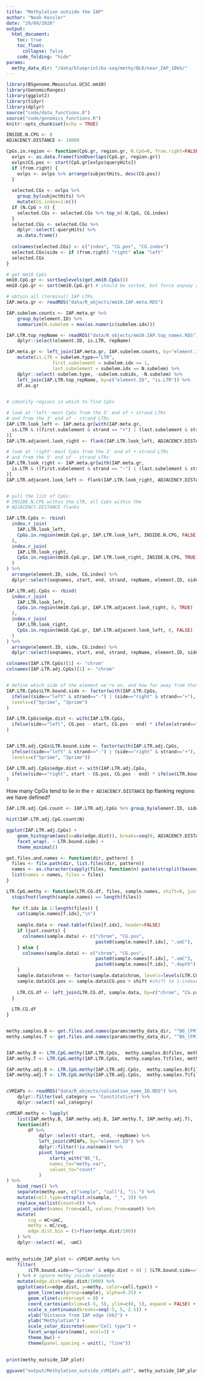 ```yaml
---
title: "Methylation outside the IAP"
author: "Noah Kessler"
date: "29/09/2020"
output:
  html_document:
    toc: true
    toc_float: 
      collapse: false
    code_folding: "hide"
params:
  methy_data_dir: "/data/blueprint/bs-seq/methy/BL6/near_IAP_10kb/"
---
```


```r
library(BSgenome.Mmusculus.UCSC.mm10)
library(GenomicRanges)
library(ggplot2)
library(tidyr)
library(dplyr)
source("code/data_functions.R")
source("code/genomics_functions.R")
knitr::opts_chunk$set(echo = TRUE)

INSIDE.N.CPG <- 8
ADJACENCY.DISTANCE <- 10000

```

```r

CpGs.in.region <- function(CpG.gr, region.gr, N.CpG=0, from.right=FALSE) {
  ovlps <- as.data.frame(findOverlaps(CpG.gr, region.gr))
  ovlps$CG.pos <- start(CpG.gr[ovlps$queryHits])
  if (from.right) {
    ovlps <- ovlps %>% arrange(subjectHits, desc(CG.pos))
  }
  
  selected.CGs <- ovlps %>%
    group_by(subjectHits) %>%
    mutate(CG.index=1:n())
  if (N.CpG > 0) {
    selected.CGs <- selected.CGs %>% top_n(-N.CpG, CG.index)
  }
  selected.CGs <- selected.CGs %>%
    dplyr::select(-queryHits) %>%
    as.data.frame()
  
  colnames(selected.CGs) <- c("index", "CG.pos", "CG.index")
  selected.CGs$side <- if (from.right) "right" else "left"
  selected.CGs
}

```

```r
# get mm10 CpGs
mm10.CpG.gr <- sortSeqlevels(get.mm10.CpGs())
mm10.CpG.gr <- sort(mm10.CpG.gr) # should be sorted, but force anyway since it's needed

# obtain all (terminal) IAP LTRs
IAP.meta.gr <- readRDS("data/R_objects/mm10.IAP.meta.RDS")

IAP.subelem.counts <- IAP.meta.gr %>%
	group_by(element.ID) %>%
	summarize(N.subelem = max(as.numeric(subelem.idx)))

IAP.LTR.top_repName <- readRDS("data/R_objects/mm10.IAP.top_names.RDS") %>%
	dplyr::select(element.ID, is.LTR, repName)

IAP.meta.gr <- left_join(IAP.meta.gr, IAP.subelem.counts, by="element.ID") %>%
	mutate(is.LTR = subelem.type=="LTR",
				 first.subelement = subelem.idx == 1,
				 last.subelement = subelem.idx == N.subelem) %>%
	dplyr::select(-subelem.type, -subelem.subidx, -N.subelem) %>%
	left_join(IAP.LTR.top_repName, by=c("element.ID", "is.LTR")) %>%
	df.as.gr

	
# identify regions in which to find CpGs

# look at 'left'-most CpGs from the 5' end of + strand LTRs
# and from the 3' end of - strand LTRs
IAP.LTR.look_left <- IAP.meta.gr[with(IAP.meta.gr,
  is.LTR & ((first.subelement & strand == "+") | (last.subelement & strand == "-"))
)]
IAP.LTR.adjacent.look_right <- flank(IAP.LTR.look_left, ADJACENCY.DISTANCE, start=TRUE, both=FALSE, ignore.strand=TRUE)

# look at 'right'-most CpGs from the 3' end of + strand LTRs
# and from the 5' end of - strand LTRs
IAP.LTR.look_right <- IAP.meta.gr[with(IAP.meta.gr,
  is.LTR & ((first.subelement & strand == "-") | (last.subelement & strand == "+"))
)]
IAP.LTR.adjacent.look_left <- flank(IAP.LTR.look_right, ADJACENCY.DISTANCE, start=FALSE, both=FALSE, ignore.strand=TRUE)


# pull the list of CpGs:
# INSIDE.N.CPG within the LTR, all CpGs within the
# ADJACENCY.DISTANCE flanks 

IAP.LTR.CpGs <- rbind(
  index.r_join(
  	IAP.LTR.look_left,
  	CpGs.in.region(mm10.CpG.gr, IAP.LTR.look_left, INSIDE.N.CPG, FALSE)
  ),
  index.r_join(
  	IAP.LTR.look_right,
  	CpGs.in.region(mm10.CpG.gr, IAP.LTR.look_right, INSIDE.N.CPG, TRUE)
  )
) %>%
  arrange(element.ID, side, CG.index) %>%
  dplyr::select(seqnames, start, end, strand, repName, element.ID, side, CG.pos, CG.index)

IAP.LTR.adj.CpGs <- rbind(
  index.r_join(
  	IAP.LTR.look_left,
  	CpGs.in.region(mm10.CpG.gr, IAP.LTR.adjacent.look_right, 0, TRUE)
  ),
  index.r_join(
  	IAP.LTR.look_right,
  	CpGs.in.region(mm10.CpG.gr, IAP.LTR.adjacent.look_left, 0, FALSE)
  )
) %>%
  arrange(element.ID, side, CG.index) %>%
  dplyr::select(seqnames, start, end, strand, repName, element.ID, side, CG.pos, CG.index)

colnames(IAP.LTR.CpGs)[1] <- "chrom"
colnames(IAP.LTR.adj.CpGs)[1] <- "chrom"


# define which side of the element we're on, and how far away from that edge each CpG is
IAP.LTR.CpGs$LTR.bound.side <- factor(with(IAP.LTR.CpGs,
  ifelse((side=="left" & strand=="-") | (side=="right" & strand=="+"), "3prime", "5prime")),
  levels=c("5prime", "3prime")
)

IAP.LTR.CpGs$edge.dist <- with(IAP.LTR.CpGs, 
  ifelse(side=="left", CG.pos - start, CG.pos - end) * ifelse(strand=="+", 1, -1)     
)


IAP.LTR.adj.CpGs$LTR.bound.side <- factor(with(IAP.LTR.adj.CpGs,
  ifelse((side=="left" & strand=="-") | (side=="right" & strand=="+"), "5prime", "3prime")),
  levels=c("5prime", "3prime"))

IAP.LTR.adj.CpGs$edge.dist <- with(IAP.LTR.adj.CpGs, 
  ifelse(side=="right", start - CG.pos, CG.pos - end) * ifelse(LTR.bound.side=="5prime", -1, 1)                                      
)
```

How many CpGs tend to lie in the `r ADJACENCY.DISTANCE` bp flanking regions we have defined?

```r
IAP.LTR.adj.CpG.count <- IAP.LTR.adj.CpGs %>% group_by(element.ID, side) %>% summarize(N=n())

hist(IAP.LTR.adj.CpG.count$N)

ggplot(IAP.LTR.adj.CpGs) +
	geom_histogram(aes(x=abs(edge.dist)), breaks=seq(0, ADJACENCY.DISTANCE, 100)) +
	facet_wrap(. ~ LTR.bound.side) +
	theme_minimal() 
```

```r

get.files.and.names <- function(dir, pattern) {
  files <- file.path(dir, list.files(dir, pattern))
  names <- as.character(sapply(files, function(n) paste(strsplit(basename(n),"\\.")[[1]][1:2], collapse="_")))
  list(names = names, files = files)
}

LTR.CpG.methy <- function(LTR.CG.df, files, sample.names, shift=0, just.counts=FALSE, merge=TRUE) {
  stopifnot(length(sample.names) == length(files))
  
  for (f.idx in 1:length(files)) {
    cat(sample.names[f.idx],"\n")
     
    sample.data <- read.table(files[f.idx], header=FALSE)
    if (just.counts) {
      colnames(sample.data) <- c("chrom", "CG.pos", 
                                 paste0(sample.names[f.idx], ".umC"),   paste0(sample.names[f.idx], ".mC"))
    } else {
      colnames(sample.data) <- c("chrom", "CG.pos", 
                                 paste0(sample.names[f.idx], ".umC"),   paste0(sample.names[f.idx], ".mC"),
                                 paste0(sample.names[f.idx], ".depth"), paste0(sample.names[f.idx], ".methy"))
    }
    sample.data$chrom <- factor(sample.data$chrom, levels=levels(LTR.CG.df$chrom))
    sample.data$CG.pos <- sample.data$CG.pos + shift #shift to 1-indexed pos
    
    LTR.CG.df <- left_join(LTR.CG.df, sample.data, by=c("chrom", "CG.pos"))
  }
  
  LTR.CG.df
}


methy.samples.B <- get.files.and.names(params$methy_data_dir, "^B6_[FM]_B_.*\\.methy\\.combined_strand\\..*\\.tsv$")
methy.samples.T <- get.files.and.names(params$methy_data_dir, "^B6_[FM]_T_.*\\.methy\\.combined_strand\\..*\\.tsv$")


IAP.methy.B <- LTR.CpG.methy(IAP.LTR.CpGs,  methy.samples.B$files, methy.samples.B$names, 0, TRUE)
IAP.methy.T <- LTR.CpG.methy(IAP.LTR.CpGs,  methy.samples.T$files, methy.samples.T$names, 0, TRUE)

IAP.methy.adj.B <- LTR.CpG.methy(IAP.LTR.adj.CpGs,  methy.samples.B$files, methy.samples.B$names, 0, TRUE)
IAP.methy.adj.T <- LTR.CpG.methy(IAP.LTR.adj.CpGs,  methy.samples.T$files, methy.samples.T$names, 0, TRUE)


cVMIAPs <- readRDS("data/R_objects/validation_name_ID.RDS") %>%
	dplyr::filter(val_category == "Constitutive") %>%
	dplyr::select(-val_category)

cVMIAP.methy <- lapply(
	list(IAP.methy.B, IAP.methy.adj.B, IAP.methy.T, IAP.methy.adj.T), 
	function(df)
		df %>%
			dplyr::select(-start, -end, -repName) %>%
			left_join(cVMIAPs, by="element.ID") %>%
			dplyr::filter(!is.na(name)) %>%
			pivot_longer(
				starts_with("B6_"),
				names_to="methy.var",
				values_to="count"
			)
) %>%
	bind_rows() %>%
	separate(methy.var, c("sample", "call"), "\\.") %>%
	mutate(cell.type=strsplit.n(sample, "_", 3)) %>%
	replace_na(list(count=0)) %>%
	pivot_wider(names_from=call, values_from=count) %>%
	mutate(
		cvg = mC+umC,
		methy = mC/cvg,
		edge.dist.bin = (1+floor(edge.dist/100))
	) %>%
	dplyr::select(-mC, -umC)
	
```

```r

methy_outside_IAP_plot <- cVMIAP.methy %>%
	filter(
		(LTR.bound.side=="5prime" & edge.dist < 0) | (LTR.bound.side=="3prime" & edge.dist > 0)
	) %>% # ignore methy inside elements
	mutate(edge.dist=edge.dist/1000) %>%
	ggplot(aes(x=edge.dist, y=methy, color=cell.type)) +
		geom_line(aes(group=sample), alpha=0.25) +
		geom_vline(xintercept = 0) +
		coord_cartesian(xlim=c(-5, 5), ylim=c(0, 1), expand = FALSE) +
		scale_x_continuous(breaks=seq(-5, 5, 2.5)) +
		xlab("Distance from IAP edge [kb]") +
		ylab("Methylation") +
		scale_color_discrete(name="Cell type") +
		facet_wrap(vars(name), ncol=3) +
		theme_bw() +
		theme(panel.spacing = unit(1, "line"))
	

print(methy_outside_IAP_plot)

ggsave("output/Methylation_outside_cVMIAPs.pdf", methy_outside_IAP_plot, width=15, height=40)

```